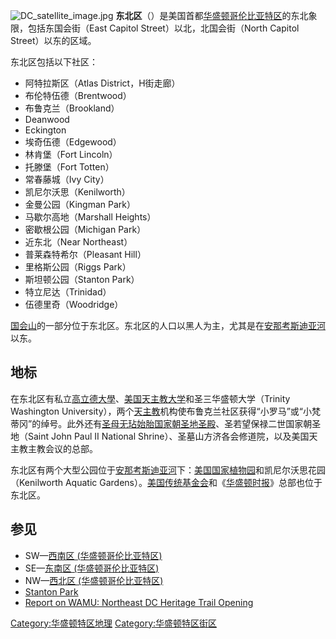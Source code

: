 [[Image:DC_satellite_image.jpg|thumb]]
'''东北区'''（{{lang-en|Northeast}}）是美国首都[[华盛顿哥伦比亚特区|华盛顿哥伦比亚特区]]的东北象限，包括东国会街（East Capitol Street）以北，北国会街（North Capitol Street）以东的区域。

东北区包括以下社区：
* 阿特拉斯区（Atlas District，H街走廊）
* 布伦特伍德（Brentwood）
* 布鲁克兰（Brookland）
* Deanwood
* Eckington
* 埃奇伍德（Edgewood）
* 林肯堡（Fort Lincoln）
* 托滕堡（Fort Totten）
* 常春藤城（Ivy City）
* 凯尼尔沃思（Kenilworth）
* 金曼公园（Kingman Park）
* 马歇尔高地（Marshall Heights）
* 密歇根公园（Michigan Park）
* 近东北（Near Northeast）
* 普莱森特希尔（Pleasant Hill）
* 里格斯公园（Riggs Park）
* 斯坦顿公园（Stanton Park）
* 特立尼达（Trinidad）
* 伍德里奇（Woodridge）

[[国会山|国会山]]的一部分位于东北区。东北区的人口以黑人为主，尤其是在[[安那考斯迪亚河|安那考斯迪亚河]]以东。

== 地标==
在东北区有私立[[高立德大學|高立德大學]]、[[美国天主教大学|美国天主教大学]]和圣三华盛顿大学（Trinity Washington University），两个[[天主教|天主教]]机构使布鲁克兰社区获得“小罗马”或“小梵蒂冈”的绰号。此外还有[[圣母无玷始胎国家朝圣地圣殿|圣母无玷始胎国家朝圣地圣殿]]、圣若望保禄二世国家朝圣地（Saint John Paul II National Shrine）、圣墓山方济各会修道院，以及美国天主教主教会议的总部。

东北区有两个大型公园位于[[安那考斯迪亚河|安那考斯迪亚河]]下：[[美国国家植物园|美国国家植物园]]和凯尼尔沃思花园（Kenilworth Aquatic Gardens）。[[美国传统基金会|美国传统基金会]]和《[[华盛顿时报|华盛顿时报]]》总部也位于东北区。

==参见==
*SW—[[西南区_(华盛顿哥伦比亚特区)|西南区 (华盛顿哥伦比亚特区)]]
*SE—[[东南区_(华盛顿哥伦比亚特区)|东南区 (华盛顿哥伦比亚特区)]]
*NW—[[西北区_(华盛顿哥伦比亚特区)|西北区 (华盛顿哥伦比亚特区)]]
*[http://www.jubiar.com/spna/ Stanton Park]{{Wayback|url=http://www.jubiar.com/spna/ |date=20040806175507 }}
*[https://web.archive.org/web/20120306035623/http://wamu.org/audio/nw/09/04/n5090406-25879.ram Report on WAMU: Northeast DC Heritage Trail Opening]

{{Coord|38|57|51.8|N|77|0|16.5|W|display=title}}
[[Category:华盛顿特区地理|Category:华盛顿特区地理]]
[[Category:华盛顿特区街区|Category:华盛顿特区街区]]